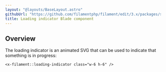 ```yaml
---
layout: "@layouts/BaseLayout.astro"
githubUrl: "https://github.com/filamentphp/filament/edit/3.x/packages/support/docs/09-ui/02-loading-indicator.md"
title: Loading indicator Blade component
---
```


## Overview

The loading indicator is an animated SVG that can be used to indicate that something is in progress:

```blade
<x-filament::loading-indicator class="w-6 h-6" />
```
